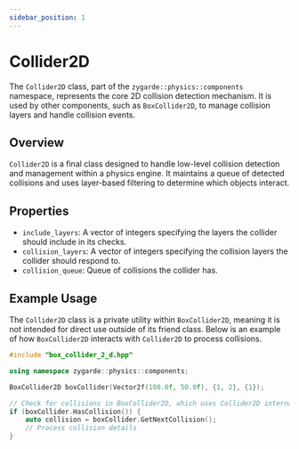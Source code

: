 ```yaml
---
sidebar_position: 1
---
```

# Collider2D

The `Collider2D` class, part of the `zygarde::physics::components` namespace, represents the core 2D collision detection mechanism.
It is used by other components, such as `BoxCollider2D`, to manage collision layers and handle collision events.

## Overview

`Collider2D` is a final class designed to handle low-level collision detection and management within a physics engine.
It maintains a queue of detected collisions and uses layer-based filtering to determine which objects interact.

## Properties

- ``include_layers``: A vector of integers specifying the layers the collider should include in its checks.
- ``collision_layers``: A vector of integers specifying the collision layers the collider should respond to.
- ``collision_queue``: Queue of collisions the collider has.

## Example Usage
The ``Collider2D`` class is a private utility within ``BoxCollider2D``, meaning it is not intended for direct use outside of its friend class.
Below is an example of how ``BoxCollider2D`` interacts with ``Collider2D`` to process collisions.

```cpp
#include "box_collider_2_d.hpp"

using namespace zygarde::physics::components;

BoxCollider2D boxCollider(Vector2f(100.0f, 50.0f), {1, 2}, {1});

// Check for collisions in BoxCollider2D, which uses Collider2D internally
if (boxCollider.HasCollision()) {
    auto collision = boxCollider.GetNextCollision();
    // Process collision details
}
```
